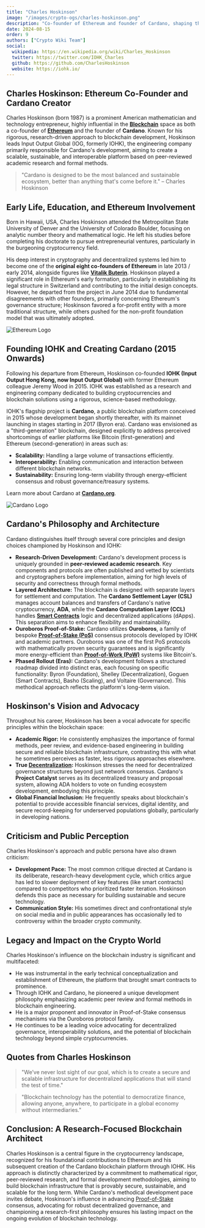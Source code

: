 ```yaml
---
title: "Charles Hoskinson"
image: "/images/crypto-ogs/charles-hoskinson.png"
description: "Co-founder of Ethereum and founder of Cardano, shaping the future of blockchain technology."
date: 2024-08-15
order: 9
authors: ["Crypto Wiki Team"]
social:
  wikipedia: https://en.wikipedia.org/wiki/Charles_Hoskinson
  twitter: https://twitter.com/IOHK_Charles
  github: https://github.com/CharlesHoskinson
  website: https://iohk.io/
---
```


## **Charles Hoskinson: Ethereum Co-Founder and Cardano Creator**

Charles Hoskinson (born 1987) is a prominent American mathematician and technology entrepreneur, highly influential in the **[Blockchain](/posts/what-is-blockchain)** space as both a co-founder of **[Ethereum](/posts/what-is-ethereum)** and the founder of **Cardano**. Known for his rigorous, research-driven approach to blockchain development, Hoskinson leads Input Output Global (IOG, formerly IOHK), the engineering company primarily responsible for Cardano's development, aiming to create a scalable, sustainable, and interoperable platform based on peer-reviewed academic research and formal methods.

> "Cardano is designed to be the most balanced and sustainable ecosystem, better than anything that's come before it." – Charles Hoskinson

## **Early Life, Education, and Ethereum Involvement**

Born in Hawaii, USA, Charles Hoskinson attended the Metropolitan State University of Denver and the University of Colorado Boulder, focusing on analytic number theory and mathematical logic. He left his studies before completing his doctorate to pursue entrepreneurial ventures, particularly in the burgeoning cryptocurrency field.

His deep interest in cryptography and decentralized systems led him to become one of the **original eight co-founders of Ethereum** in late 2013 / early 2014, alongside figures like **[Vitalik Buterin](/crypto-ogs/vitalik-buterin)**. Hoskinson played a significant role in Ethereum's early formation, particularly in establishing its legal structure in Switzerland and contributing to the initial design concepts. However, he departed from the project in June 2014 due to fundamental disagreements with other founders, primarily concerning Ethereum's governance structure; Hoskinson favored a for-profit entity with a more traditional structure, while others pushed for the non-profit foundation model that was ultimately adopted.

![Ethereum Logo](/images/posts/ethereum.jpg)

## **Founding IOHK and Creating Cardano (2015 Onwards)**

Following his departure from Ethereum, Hoskinson co-founded **IOHK (Input Output Hong Kong, now Input Output Global)** with former Ethereum colleague Jeremy Wood in 2015. IOHK was established as a research and engineering company dedicated to building cryptocurrencies and blockchain solutions using a rigorous, science-based methodology.

IOHK's flagship project is **Cardano**, a public blockchain platform conceived in 2015 whose development began shortly thereafter, with its mainnet launching in stages starting in 2017 (Byron era). Cardano was envisioned as a "third-generation" blockchain, designed explicitly to address perceived shortcomings of earlier platforms like Bitcoin (first-generation) and Ethereum (second-generation) in areas such as:

- **Scalability:** Handling a large volume of transactions efficiently.
- **Interoperability:** Enabling communication and interaction between different blockchain networks.
- **Sustainability:** Ensuring long-term viability through energy-efficient consensus and robust governance/treasury systems.

Learn more about Cardano at **[Cardano.org](https://cardano.org/)**.

![Cardano Logo](/images/posts/cardano.png)

## **Cardano's Philosophy and Architecture**

Cardano distinguishes itself through several core principles and design choices championed by Hoskinson and IOHK:

- **Research-Driven Development:** Cardano's development process is uniquely grounded in **peer-reviewed academic research**. Key components and protocols are often published and vetted by scientists and cryptographers before implementation, aiming for high levels of security and correctness through formal methods.
- **Layered Architecture:** The blockchain is designed with separate layers for settlement and computation. The **Cardano Settlement Layer (CSL)** manages account balances and transfers of Cardano's native cryptocurrency, **ADA**, while the **Cardano Computation Layer (CCL)** handles **[Smart Contracts](/posts/smart-contracts-and-industries-beyond-crypto)** logic and decentralized applications (dApps). This separation aims to enhance flexibility and maintainability.
- **Ouroboros Proof-of-Stake:** Cardano utilizes **Ouroboros**, a family of bespoke **[Proof-of-Stake (PoS)](/posts/what-is-proof-of-stake)** consensus protocols developed by IOHK and academic partners. Ouroboros was one of the first PoS protocols with mathematically proven security guarantees and is significantly more energy-efficient than **[Proof-of-Work (PoW)](/posts/what-is-proof-of-work)** systems like Bitcoin's.
- **Phased Rollout (Eras):** Cardano's development follows a structured roadmap divided into distinct eras, each focusing on specific functionality: Byron (Foundation), Shelley (Decentralization), Goguen (Smart Contracts), Basho (Scaling), and Voltaire (Governance). This methodical approach reflects the platform's long-term vision.

## **Hoskinson's Vision and Advocacy**

Throughout his career, Hoskinson has been a vocal advocate for specific principles within the blockchain space:

- **Academic Rigor:** He consistently emphasizes the importance of formal methods, peer review, and evidence-based engineering in building secure and reliable blockchain infrastructure, contrasting this with what he sometimes perceives as faster, less rigorous approaches elsewhere.
- **True [Decentralization](/posts/common-crypto-terms):** Hoskinson stresses the need for decentralized governance structures beyond just network consensus. Cardano's **Project Catalyst** serves as its decentralized treasury and proposal system, allowing ADA holders to vote on funding ecosystem development, embodying this principle.
- **Global Financial Inclusion:** He frequently speaks about blockchain's potential to provide accessible financial services, digital identity, and secure record-keeping for underserved populations globally, particularly in developing nations.

## **Criticism and Public Perception**

Charles Hoskinson's approach and public persona have also drawn criticism:

- **Development Pace:** The most common critique directed at Cardano is its deliberate, research-heavy development cycle, which critics argue has led to slower deployment of key features (like smart contracts) compared to competitors who prioritized faster iteration. Hoskinson defends this pace as necessary for building sustainable and secure technology.
- **Communication Style:** His sometimes direct and confrontational style on social media and in public appearances has occasionally led to controversy within the broader crypto community.

## **Legacy and Impact on the Crypto World**

Charles Hoskinson's influence on the blockchain industry is significant and multifaceted:

- He was instrumental in the early technical conceptualization and establishment of Ethereum, the platform that brought smart contracts to prominence.
- Through IOHK and Cardano, he pioneered a unique development philosophy emphasizing academic peer review and formal methods in blockchain engineering.
- He is a major proponent and innovator in Proof-of-Stake consensus mechanisms via the Ouroboros protocol family.
- He continues to be a leading voice advocating for decentralized governance, interoperability solutions, and the potential of blockchain technology beyond simple cryptocurrencies.

## **Quotes from Charles Hoskinson**

> "We’ve never lost sight of our goal, which is to create a secure and scalable infrastructure for decentralized applications that will stand the test of time."

> "Blockchain technology has the potential to democratize finance, allowing anyone, anywhere, to participate in a global economy without intermediaries."

## **Conclusion: A Research-Focused Blockchain Architect**

Charles Hoskinson is a central figure in the cryptocurrency landscape, recognized for his foundational contributions to Ethereum and his subsequent creation of the Cardano blockchain platform through IOHK. His approach is distinctly characterized by a commitment to mathematical rigor, peer-reviewed research, and formal development methodologies, aiming to build blockchain infrastructure that is provably secure, sustainable, and scalable for the long term. While Cardano's methodical development pace invites debate, Hoskinson's influence in advancing [Proof-of-Stake](/posts/what-is-proof-of-stake) consensus, advocating for robust decentralized governance, and championing a research-first philosophy ensures his lasting impact on the ongoing evolution of blockchain technology.
